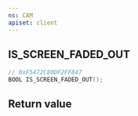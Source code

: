 ```yaml
---
ns: CAM
apiset: client
---
```

## IS_SCREEN_FADED_OUT

```c
// 0xF5472C80DF2FF847
BOOL IS_SCREEN_FADED_OUT();
```



## Return value